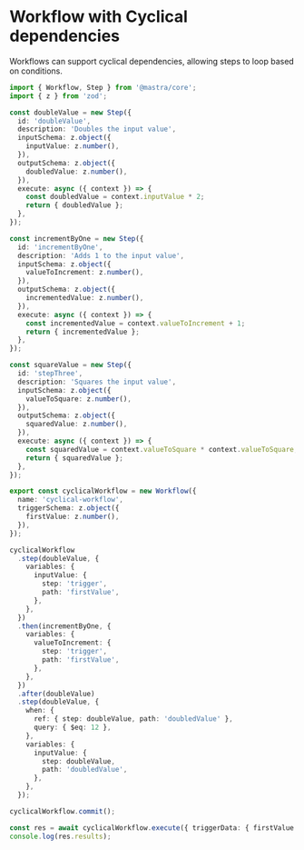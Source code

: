 # Workflow with Cyclical dependencies

Workflows can support cyclical dependencies, allowing steps to loop based on conditions.

```ts showLineNumbers copy
import { Workflow, Step } from '@mastra/core';
import { z } from 'zod';

const doubleValue = new Step({
  id: 'doubleValue',
  description: 'Doubles the input value',
  inputSchema: z.object({
    inputValue: z.number(),
  }),
  outputSchema: z.object({
    doubledValue: z.number(),
  }),
  execute: async ({ context }) => {
    const doubledValue = context.inputValue * 2;
    return { doubledValue };
  },
});

const incrementByOne = new Step({
  id: 'incrementByOne',
  description: 'Adds 1 to the input value',
  inputSchema: z.object({
    valueToIncrement: z.number(),
  }),
  outputSchema: z.object({
    incrementedValue: z.number(),
  }),
  execute: async ({ context }) => {
    const incrementedValue = context.valueToIncrement + 1;
    return { incrementedValue };
  },
});

const squareValue = new Step({
  id: 'stepThree',
  description: 'Squares the input value',
  inputSchema: z.object({
    valueToSquare: z.number(),
  }),
  outputSchema: z.object({
    squaredValue: z.number(),
  }),
  execute: async ({ context }) => {
    const squaredValue = context.valueToSquare * context.valueToSquare;
    return { squaredValue };
  },
});

export const cyclicalWorkflow = new Workflow({
  name: 'cyclical-workflow',
  triggerSchema: z.object({
    firstValue: z.number(),
  }),
});

cyclicalWorkflow
  .step(doubleValue, {
    variables: {
      inputValue: {
        step: 'trigger',
        path: 'firstValue',
      },
    },
  })
  .then(incrementByOne, {
    variables: {
      valueToIncrement: {
        step: 'trigger',
        path: 'firstValue',
      },
    },
  })
  .after(doubleValue)
  .step(doubleValue, {
    when: {
      ref: { step: doubleValue, path: 'doubledValue' },
      query: { $eq: 12 },
    },
    variables: {
      inputValue: {
        step: doubleValue,
        path: 'doubledValue',
      },
    },
  });

cyclicalWorkflow.commit();

const res = await cyclicalWorkflow.execute({ triggerData: { firstValue: 6 } });
console.log(res.results);
```
